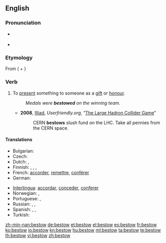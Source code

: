 ==English==

===Pronunciation===
* {{a|US|UK}} {{IPA|bɪˈstoʊ}}
* {{rhymes|əʊ}}

===Etymology===
From {{etyl|enm}} {{term|bistowen}} ({{term|be-}} + {{term|stowen}})

===Verb===
{{en-verb}}

# {{transitive}} To [[present]] something to someone as a [[gift]] or [[honour]].
#: ''Medals were '''bestowed''' on the winning team.''
#* '''2008''', [[w:J. D. Frazer|Illiad]], ''Userfriendly.org'', “[http://ars.userfriendly.org/cartoons/?id=20080928 The Large Hadron Collider Game]”
#*: CERN '''bestows''' slush fund on the LHC.  Take all pennies from the CERN space.

====Translations====
{{trans-top|present a thing as a gift or honour}}
* Bulgarian: {{t|bg|дарявам}}
* Czech: {{t-|cs|udělit}}
* Dutch: {{t+|nl|toekennen}}, {{t+|nl|schenken}}
* Finnish: {{t+|fi|lahjoittaa}}, {{t+|fi|myöntää}}, {{t+|fi|suoda}}, {{t-|fi|ojentaa}}
* French: [[accorder]], [[remettre]], [[conférer]] {{i|in some formulations only}}
* German: {{t+|de|schenken}}
{{trans-mid}}
* [[Interlingua]]: [[accordar]], [[conceder]], [[conferer]]
* Norwegian: {{t+|no|forære}}, {{t+|no|skjenke}}
* Portuguese: {{t+|pt|conceder}},  {{t+|pt|conferir}}
* Russian: {{t+|ru|преподносить}}, {{t+|ru|вручать}}, {{t+|ru|дарить}}
* Spanish: {{t+|es|acordar}}, {{t-|es|conceder}}, {{t+|es|conferir}}
* Turkish: {{t|tr|sunmak}}
{{trans-bottom}}

[[zh-min-nan:bestow]]
[[de:bestow]]
[[et:bestow]]
[[el:bestow]]
[[es:bestow]]
[[fr:bestow]]
[[ko:bestow]]
[[io:bestow]]
[[kn:bestow]]
[[hu:bestow]]
[[ml:bestow]]
[[ta:bestow]]
[[te:bestow]]
[[th:bestow]]
[[vi:bestow]]
[[zh:bestow]]
